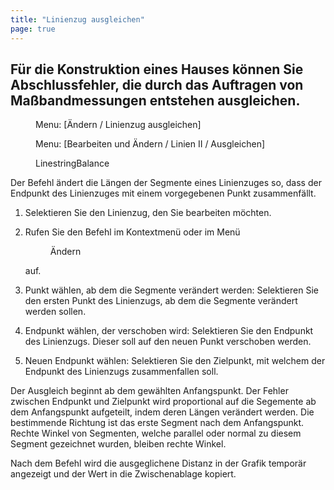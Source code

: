 ```yaml
---
title: "Linienzug ausgleichen"
page: true
---
```

## F&#252;r die Konstruktion eines Hauses k&#246;nnen Sie Abschlussfehler, die durch das Auftragen von Ma&#223;bandmessungen entstehen ausgleichen.
<GeoMapper> <Menu> Menu: [Ändern / Linienzug ausgleichen] </Menu> </GeoMapper>
<GeoDesigner> <Menu> Menu: [Bearbeiten und Ändern / Linien II / Ausgleichen] </Menu> 
 <Menu>LinestringBalance</Menu> </GeoDesigner>


Der Befehl &#228;ndert die L&#228;ngen der Segmente eines Linienzuges so, dass der Endpunkt des Linienzuges mit einem vorgegebenen Punkt zusammenf&#228;llt.


1. Selektieren Sie den Linienzug, den Sie bearbeiten m&#246;chten.

2. Rufen Sie den Befehl im Kontextmen&#252; oder im Men&#252; <Menu>Ändern</Menu>  auf.

3. <Bold> Punkt w&#228;hlen, ab dem die Segmente ver&#228;ndert werden: </Bold>  Selektieren Sie den ersten Punkt des Linienzugs, ab dem die Segmente ver&#228;ndert werden sollen.

4. <Bold> Endpunkt w&#228;hlen, der verschoben wird: </Bold>  Selektieren Sie den Endpunkt des Linienzugs. Dieser soll auf den neuen Punkt verschoben werden.

5. <Bold> Neuen Endpunkt w&#228;hlen: </Bold>  Selektieren Sie den Zielpunkt, mit welchem der Endpunkt des Linienzugs zusammenfallen soll.




Der Ausgleich beginnt ab dem gew&#228;hlten Anfangspunkt. Der Fehler zwischen Endpunkt und Zielpunkt wird proportional auf die Segemente ab dem Anfangspunkt aufgeteilt, indem deren L&#228;ngen ver&#228;ndert werden. Die bestimmende Richtung ist das erste Segment nach dem Anfangspunkt. Rechte Winkel von Segmenten, welche parallel oder normal zu diesem Segment gezeichnet wurden, bleiben rechte Winkel.

Nach dem Befehl wird die ausgeglichene Distanz in der Grafik tempor&#228;r angezeigt und der Wert in die Zwischenablage kopiert.




